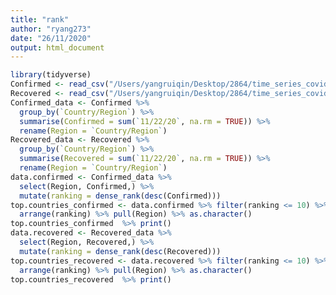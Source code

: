 ```yaml
---
title: "rank"
author: "ryang273"
date: "26/11/2020"
output: html_document
---
```

```r
library(tidyverse)
Confirmed <- read_csv("/Users/yangruiqin/Desktop/2864/time_series_covid19_confirmed_global.csv")
Recovered <- read_csv("/Users/yangruiqin/Desktop/2864/time_series_covid19_recovered_global.csv")
Confirmed_data <- Confirmed %>%
  group_by(`Country/Region`) %>%
  summarise(Confirmed = sum(`11/22/20`, na.rm = TRUE)) %>%
  rename(Region = `Country/Region`)
Recovered_data <- Recovered %>%
  group_by(`Country/Region`) %>%
  summarise(Recovered = sum(`11/22/20`, na.rm = TRUE)) %>%
  rename(Region = `Country/Region`)
data.confirmed <- Confirmed_data %>%
  select(Region, Confirmed,) %>%
  mutate(ranking = dense_rank(desc(Confirmed)))
top.countries_confirmed <- data.confirmed %>% filter(ranking <= 10) %>%
  arrange(ranking) %>% pull(Region) %>% as.character()
top.countries_confirmed  %>% print()
data.recovered <- Recovered_data %>%
  select(Region, Recovered,) %>%
  mutate(ranking = dense_rank(desc(Recovered)))
top.countries_recovered <- data.recovered %>% filter(ranking <= 10) %>%
  arrange(ranking) %>% pull(Region) %>% as.character()
top.countries_recovered  %>% print()
```

